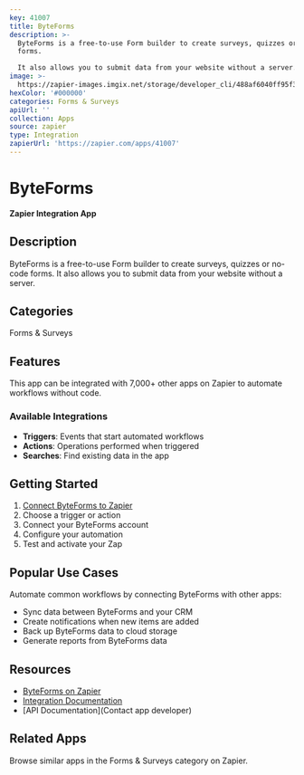 ```yaml
---
key: 41007
title: ByteForms
description: >-
  ByteForms is a free-to-use Form builder to create surveys, quizzes or no-code
  forms.

  It also allows you to submit data from your website without a server.
image: >-
  https://zapier-images.imgix.net/storage/developer_cli/488af6040ff95f3b64698893457909f1_2.png?auto=format%2Ccompress&ixlib=python-3.0.0&q=50
hexColor: '#000000'
categories: Forms & Surveys
apiUrl: ''
collection: Apps
source: zapier
type: Integration
zapierUrl: 'https://zapier.com/apps/41007'
---
```

# ByteForms

**Zapier Integration App**

## Description

ByteForms is a free-to-use Form builder to create surveys, quizzes or no-code forms.
It also allows you to submit data from your website without a server.

## Categories

Forms & Surveys

## Features

This app can be integrated with 7,000+ other apps on Zapier to automate workflows without code.

### Available Integrations

- **Triggers**: Events that start automated workflows
- **Actions**: Operations performed when triggered
- **Searches**: Find existing data in the app

## Getting Started

1. [Connect ByteForms to Zapier](https://zapier.com/apps/41007)
2. Choose a trigger or action
3. Connect your ByteForms account
4. Configure your automation
5. Test and activate your Zap

## Popular Use Cases

Automate common workflows by connecting ByteForms with other apps:

- Sync data between ByteForms and your CRM
- Create notifications when new items are added
- Back up ByteForms data to cloud storage
- Generate reports from ByteForms data

## Resources

- [ByteForms on Zapier](https://zapier.com/apps/41007)
- [Integration Documentation](https://zapier.com/apps/41007/integrations)
- [API Documentation](Contact app developer)

## Related Apps

Browse similar apps in the Forms & Surveys category on Zapier.
